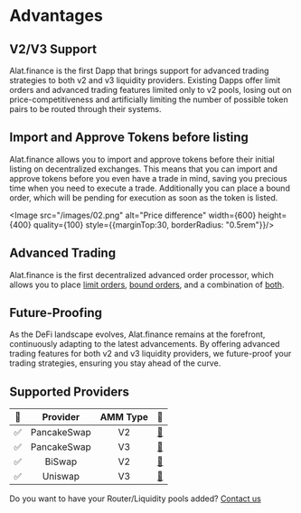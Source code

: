 
# Advantages

## V2/V3 Support

Alat.finance is the first Dapp that brings support for advanced trading strategies to both v2 and v3 liquidity providers. Existing Dapps offer limit orders and advanced trading features limited only to v2 pools, losing out on price-competitiveness and artificially limiting the number of possible token pairs to be routed through their systems.

## Import and Approve Tokens before listing
Alat.finance allows you to import and approve tokens before their initial listing on decentralized exchanges. This means that you can import and approve tokens before you even have a trade in mind, saving you precious time when you need to execute a trade. Additionally you can place a bound order, which will be pending for execution as soon as the token is listed.

<Image src="/images/02.png" alt="Price difference" width={600} height={400} quality={100} style={{marginTop:30, borderRadius: "0.5rem"}}/>

## Advanced Trading
Alat.finance is the first decentralized advanced order processor, which allows you to place [limit orders](https://docs.alat.finance/services/limit), [bound orders](https://docs.alat.finance/services/bound), and a combination of [both](https://docs.alat.finance/services/limit#advanced-trading).

## Future-Proofing
As the DeFi landscape evolves, Alat.finance remains at the forefront, continuously adapting to the latest advancements. By offering advanced trading features for both v2 and v3 liquidity providers, we future-proof your trading strategies, ensuring you stay ahead of the curve.

## Supported Providers 

| 🔳 | Provider | AMM Type | 🔗 |
|:---:|:---:|:---:|:---:|
| ✅ | PancakeSwap | V2 | [🔗](https://pancakeswap.finance/) |
| ✅ | PancakeSwap | V3 | [🔗](https://pancakeswap.finance/) |
| ✅ | BiSwap | V2 | [🔗](https://biswap.org/swap) |
| ✅ | Uniswap | V3 | [🔗](https://app.uniswap.org/#/swap) |

Do you want to have your Router/Liquidity pools added? [Contact us](https://docs.alat.finance/ecosystem/contact)
